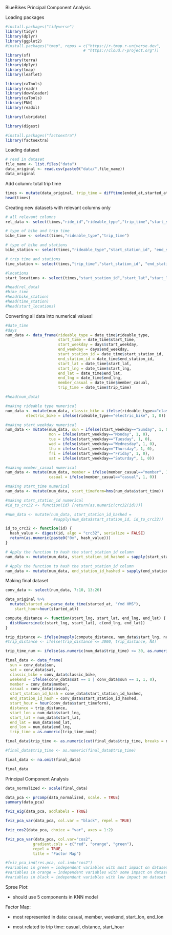 BlueBikes Principal Component Analysis

Loading packages

```r
#install.packages("tidyverse")
library(tidyr) 
library(dplyr) 
library(ggplot2)
#install.packages("tmap", repos = c("https://r-tmap.r-universe.dev",
                                  # "https://cloud.r-project.org"))
library(sf)
library(terra)
library(dplyr)
library(tmap)    
library(leaflet)

library(caTools)
library(readr)
library(downloader)
library(caTools)
library(FNN)
library(readxl)

library(lubridate)

library(digest)

#install.packages("factoextra")
library(factoextra)
```

Loading dataset

```r
# read in dataset
file_name <- list.files("data")
data_original <- read.csv(paste0("data/",file_name))
data_original
```

Add column: total trip time

```r
times <- mutate(data_original, trip_time = difftime(ended_at,started_at, units = "mins"))
head(times)
```

Creating new datasets with relevant columns only

```r
# all relevant columns
rel_data <- select(times,"ride_id","rideable_type","trip_time","start_station_id", "end_station_id")

# type of bike and trip time
bike_time <- select(times,"rideable_type","trip_time")

# type of bike and stations
bike_station <- select(times,"rideable_type","start_station_id", "end_station_id")

# trip time and stations
time_station <- select(times,"trip_time","start_station_id", "end_station_id")

#locations
start_locations <- select(times,"start_station_id","start_lat","start_lng")

#head(rel_data)
#bike_time
#head(bike_station)
#head(time_station)
#head(start_locations)
```

Converting all data into numerical values!

```r
#date_time
#days
num_data <- data_frame(rideable_type = date_time$rideable_type, 
                       start_time = date_time$start_time, 
                       start_weekday = days$start_weekday, 
                       end_weekday = days$end_weekday, 
                       start_station_id = date_time$start_station_id, 
                       end_station_id = date_time$end_station_id,
                       start_lat = date_time$start_lat,
                       start_lng = date_time$start_lng,
                       end_lat = date_time$end_lat,
                       end_lng = date_time$end_lng,
                       member_casual = date_time$member_casual,
                       trip_time = date_time$trip_time)

#head(num_data)

#making rideable type numerical
num_data <- mutate(num_data, classic_bike = ifelse(rideable_type=="classic_bike", 1, 0),
         electric_bike = ifelse(rideable_type=="electric_bike", 1, 0))

#making start_weekday numerical
num_data <- mutate(num_data, sun = ifelse(start_weekday=="Sunday", 1, 0),
                   mon = ifelse(start_weekday=="Monday", 1, 0),
                   tue = ifelse(start_weekday=="Tuesday", 1, 0),
                   wed = ifelse(start_weekday=="Wednesday", 1, 0),
                   thu = ifelse(start_weekday=="Thursday", 1, 0),
                   fri = ifelse(start_weekday=="Friday", 1, 0),
                   sat = ifelse(start_weekday=="Saturday", 1, 0))

#making member_casual numerical
num_data <- mutate(num_data, member = ifelse(member_casual=="member", 1, 0),
                   casual = ifelse(member_casual=="casual", 1, 0))

#making start_time numerical
num_data <- mutate(num_data, start_timeform=hms(num_data$start_time))

#making start_station_id numerical
#id_to_crc32 <- function(id) {return(as.numeric(crc32(id)))}

#num_data <- mutate(num_data, start_station_id_hashed =
                     #sapply(num_data$start_station_id, id_to_crc32))

id_to_crc32 <- function(id) {
  hash_value <- digest(id, algo = "crc32", serialize = FALSE)
  return(as.numeric(paste0("0x", hash_value)))
}

# Apply the function to hash the start_station_id column
num_data <- mutate(num_data, start_station_id_hashed = sapply(start_station_id, id_to_crc32))

# Apply the function to hash the start_station_id column
num_data <- mutate(num_data, end_station_id_hashed = sapply(end_station_id, id_to_crc32))
```

Making final dataset

```r
conv_data <- select(num_data, 7:10, 13:26)

data_original %>% 
  mutate(started_at=parse_date_time(started_at, "Ymd HMS"),
    start_hour=hour(started_at))

compute_distance <- function(start_lng, start_lat, end_lng, end_lat) {
  distHaversine(c(start_lng, start_lat), c(end_lng, end_lat))
}

trip_distance <- ifelse(mapply(compute_distance, num_data$start_lng, num_data$start_lat, num_data$end_lng, num_data$end_lat) <= 1500, mapply(compute_distance, num_data$start_lng, num_data$start_lat, num_data$end_lng, num_data$end_lat), NA)
#trip_distance <- ifelse(trip_distance <= 3000, trip_distance, NA)

trip_time_num <- ifelse(as.numeric(num_data$trip_time) <= 30, as.numeric(num_data$trip_time), NA)

final_data <- data_frame(
  sun = conv_data$sun,
  sat = conv_data$sat,
  classic_bike = conv_data$classic_bike,
  weekend = ifelse(conv_data$sat == 1 | conv_data$sun == 1, 1, 0),
  member = conv_data$member,
  casual = conv_data$casual,
  start_station_id_hash = conv_data$start_station_id_hashed,
  end_station_id_hash = conv_data$start_station_id_hashed,
  start_hour = hour(conv_data$start_timeform),
  distance = trip_distance,
  start_lon = num_data$start_lng,
  start_lat = num_data$start_lat,
  end_lat = num_data$end_lat,
  end_lon = num_data$end_lng,
  trip_time = as.numeric(trip_time_num))

final_data$trip_time <- as.numeric(cut(final_data$trip_time, breaks = numsfive, labels = ranges, include.lowest = TRUE))

#final_data$trip_time <- as.numeric(final_data$trip_time)

final_data <- na.omit(final_data)

final_data
```

Principal Component Analysis

```r
data_normalized <- scale(final_data)

data_pca <- prcomp(data_normalized, scale. = TRUE)
summary(data_pca)
```

```r
fviz_eig(data_pca, addlabels = TRUE)

fviz_pca_var(data_pca, col.var = "black", repel = TRUE)

fviz_cos2(data_pca, choice = "var", axes = 1:2)

fviz_pca_var(data_pca, col.var="cos2",
            gradient.cols = c("red", "orange", "green"),
            repel = TRUE,
            title = "Factor Map")

#fviz_pca_ind(res.pca, col.ind="cos2")
#variables in green = independent variables with most impact on dataset
#variables in orange = independent variables with some impact on dataset
#variables in black = independent variables with low impact on dataset
```

Spree Plot:

-   should use 5 components in KNN model

Factor Map:

-   most represented in data: casual, member, weekend, start_lon, end_lon

-   most related to trip time: casual, distance, start_hour
